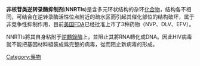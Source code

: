 '''非核苷类逆转录酶抑制剂'''('''NNRTIs''')是含多元环状结构的杂环[[化合物|化合物]]，结构各不相同，可结合在逆转录酶活性位点附近的疏水区而引起其催化部位的结构破坏，属于非竞争性抑制作用，目前[[美国|美国]]FDA已经批准上市了3种药物（NVP、DLV、EFV）。

NNRTIs將其自身粘附于[[逆轉錄酶|逆轉錄酶]]上，並阻止其將RNA轉化成DNA。因此HIV病毒就不能把基因材料組裝成爲完整的病毒，從而阻止新病毒的形成。

[[Category:藥物|Category:藥物]]
{{医学小作品}}